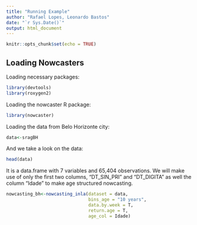 ```yaml
---
title: "Running Example"
author: "Rafael Lopes, Leonardo Bastos"
date: "`r Sys.Date()`"
output: html_document
---
```


```r
knitr::opts_chunk$set(echo = TRUE)
```

## Loading Nowcasters

Loading necessary packages:

```r
library(devtools)
library(roxygen2)
```

Loading the nowcaster R package:

```r
library(nowcaster)
```

Loading the data from Belo Horizonte city:

```r
data<-sragBH
```

And we take a look on the data:

```r
head(data)
```

It is a data.frame with 7 variables and 65,404 observations. We will make use of only the first two columns, "DT_SIN_PRI" and "DT_DIGITA" as well the column "Idade" to make age structured nowcasting.

```r
nowcasting_bh<-nowcasting_inla(dataset = data, 
                               bins_age = "10 years", 
                               data.by.week = T, 
                               return.age = T, 
                               age_col = Idade)
```

